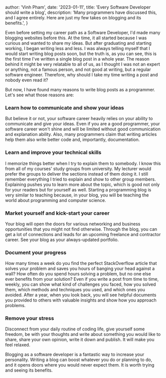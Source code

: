 
  author: 'Vinh Pham',
  date: '2023-01-11',
  title: 'Every Software Developer should write a blog',
  description:
  'Many programmers have discussed this, and I agree entirely. Here are just my few takes on blogging and its benefits.',
}


Even before setting my career path as a Software Developer, I'd made many blogging websites before this. At the time, it all started because I was curious and wanted to share my ideas. But after graduating and starting working, I began writing less and less. I was always telling myself that I would start writing blog posts soon, but the truth is, as you can see, this is the first time I've written a single blog post in a whole year. The reason behind it might be very relatable to all of us, as I thought I was not an expert or anything, not a famous person, and not good at writing, but a regular software engineer. Therefore, why should I take my time writing a post and nobody even read it? 

But now, I have found many reasons to write blog posts as a programmer. Let's see what those reasons are:

### Learn how to communicate and show your ideas
But believe it or not, your software career heavily relies on your ability to communicate and give your ideas. Even if you are a good programmer, your software career won't shine and will be limited without good communication and explanation ability. Also, many programmers claim that writing articles help them also write better code and, importantly, documentation.

### Learn and improve your technical skills
I memorize things better when I try to explain them to somebody. I know this from all of my courses' study groups from university. My lecturer would prefer the groups to deliver the sections instead of them doing it. I still remember everything I tried to explain and show to other group members. Explaining pushes you to learn more about the topic, which is good not only for your readers but for yourself as well. Starting a programming blog is very similar to teaching because, in your blog, you will be teaching the world about programming and computer science.

### Market yourself and kick-start your career
Your blog will open the doors for various networking and business opportunities that you might not find otherwise. Through the blog, you can get a lot of connections and leads for an upcoming freelance and contractor career. See your blog as your always-updated portfolio.

### Document your progress
How many times a week do you find the perfect StackOverflow article that solves your problem and saves you hours of banging your head against a wall? How often do you spend hours solving a problem, but no one else ever benefits from your solution?
Even if you write a post from time to time, weekly, you can show what kind of challenges you faced, how you solved them, which methods and techniques you used, and which ones you avoided. After a year, when you look back, you will see helpful documents you provided to others with valuable insights and show how you approach problems.

### Remove your stress
Disconnect from your daily routine of coding life, give yourself some freedom, be with your thoughts and write about something you would like to share, share your own opinion, write it down and publish. It will make you feel relaxed.

Blogging as a software developer is a fantastic way to increase your personality. Writing a blog can boost whatever you do or planning to do, and it opens doors where you would never expect them. It is worth trying and seeing its benefits.
